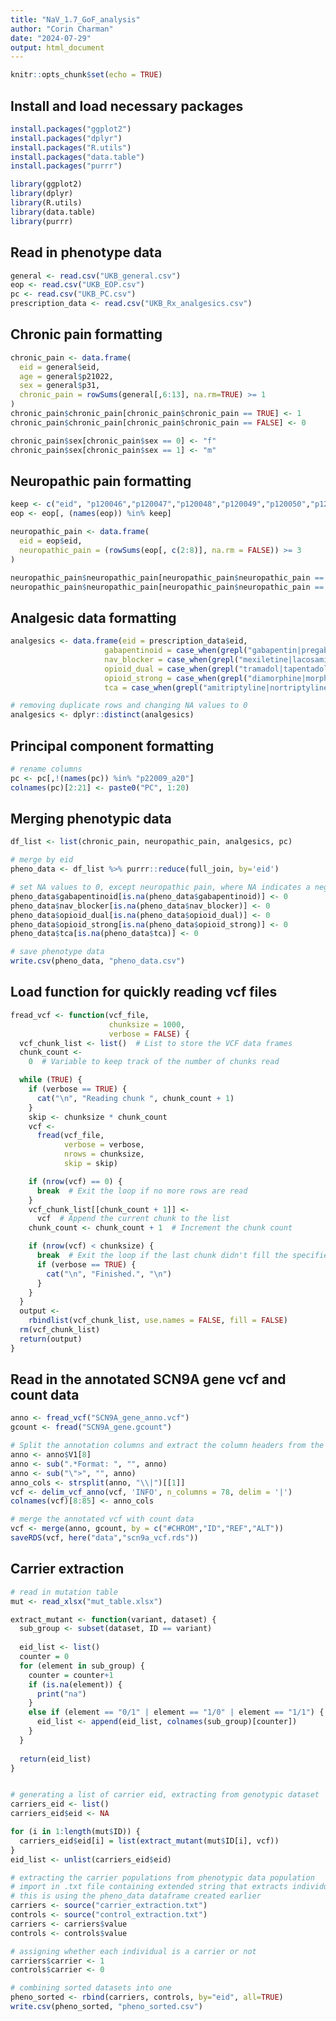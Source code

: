 ---
title: "NaV_1.7_GoF_analysis"
author: "Corin Charman"
date: "2024-07-29"
output: html_document
---

```{r setup, include=FALSE}
knitr::opts_chunk$set(echo = TRUE)
```

## Install and load necessary packages

```{r}
install.packages("ggplot2")
install.packages("dplyr")
install.packages("R.utils")
install.packages("data.table")
install.packages("purrr")

library(ggplot2)
library(dplyr)
library(R.utils)
library(data.table)
library(purrr)
```

## Read in phenotype data

```{r}
general <- read.csv("UKB_general.csv")
eop <- read.csv("UKB_EOP.csv")
pc <- read.csv("UKB_PC.csv")
prescription_data <- read.csv("UKB_Rx_analgesics.csv")
```

## Chronic pain formatting

```{r}
chronic_pain <- data.frame(
  eid = general$eid,
  age = general$p21022,
  sex = general$p31,
  chronic_pain = rowSums(general[,6:13], na.rm=TRUE) >= 1
)
chronic_pain$chronic_pain[chronic_pain$chronic_pain == TRUE] <- 1
chronic_pain$chronic_pain[chronic_pain$chronic_pain == FALSE] <- 0

chronic_pain$sex[chronic_pain$sex == 0] <- "f"
chronic_pain$sex[chronic_pain$sex == 1] <- "m"
```

## Neuropathic pain formatting

```{r}
keep <- c("eid", "p120046","p120047","p120048","p120049","p120050","p120051","p120052")
eop <- eop[, (names(eop)) %in% keep]

neuropathic_pain <- data.frame(
  eid = eop$eid,
  neuropathic_pain = (rowSums(eop[, c(2:8)], na.rm = FALSE)) >= 3
)

neuropathic_pain$neuropathic_pain[neuropathic_pain$neuropathic_pain == TRUE] <- 1
neuropathic_pain$neuropathic_pain[neuropathic_pain$neuropathic_pain == FALSE] <- 0
```

## Analgesic data formatting

```{r}
analgesics <- data.frame(eid = prescription_data$eid,
                     gabapentinoid = case_when(grepl("gabapentin|pregabalin", prescription_data$drug_name, ignore.case = TRUE) ~ 1),
                     nav_blocker = case_when(grepl("mexiletine|lacosamide|carbamazepine|oxcarbazepine|phenytoin|sodium valproate|lamotrigine", prescription_data$drug_name, ignore.case = TRUE) ~ 1),
                     opioid_dual = case_when(grepl("tramadol|tapentadol", prescription_data$drug_name, ignore.case = TRUE) ~ 1),
                     opioid_strong = case_when(grepl("diamorphine|morphine|methadone|fentanyl|buprenorphine|oxycodone|hydromorphone|oramorph", prescription_data$drug_name, ignore.case = TRUE) ~ 1),
                     tca = case_when(grepl("amitriptyline|nortriptyline|protriptyline|desipramine", prescription_data$drug_name, ignore.case = TRUE) ~ 1))

# removing duplicate rows and changing NA values to 0
analgesics <- dplyr::distinct(analgesics)
```

## Principal component formatting
```{r}
# rename columns
pc <- pc[,!(names(pc)) %in% "p22009_a20"]
colnames(pc)[2:21] <- paste0("PC", 1:20)
```

## Merging phenotypic data
```{r}
df_list <- list(chronic_pain, neuropathic_pain, analgesics, pc)

# merge by eid
pheno_data <- df_list %>% purrr::reduce(full_join, by='eid')

# set NA values to 0, except neuropathic pain, where NA indicates a negative response
pheno_data$gabapentinoid[is.na(pheno_data$gabapentinoid)] <- 0
pheno_data$nav_blocker[is.na(pheno_data$nav_blocker)] <- 0
pheno_data$opioid_dual[is.na(pheno_data$opioid_dual)] <- 0
pheno_data$opioid_strong[is.na(pheno_data$opioid_strong)] <- 0
pheno_data$tca[is.na(pheno_data$tca)] <- 0

# save phenotype data
write.csv(pheno_data, "pheno_data.csv")
```

## Load function for quickly reading vcf files

```{r}
fread_vcf <- function(vcf_file,
                      chunksize = 1000,
                      verbose = FALSE) {
  vcf_chunk_list <- list()  # List to store the VCF data frames
  chunk_count <-
    0  # Variable to keep track of the number of chunks read

  while (TRUE) {
    if (verbose == TRUE) {
      cat("\n", "Reading chunk ", chunk_count + 1)
    }
    skip <- chunksize * chunk_count
    vcf <-
      fread(vcf_file,
            verbose = verbose,
            nrows = chunksize,
            skip = skip)

    if (nrow(vcf) == 0) {
      break  # Exit the loop if no more rows are read
    }
    vcf_chunk_list[[chunk_count + 1]] <-
      vcf  # Append the current chunk to the list
    chunk_count <- chunk_count + 1  # Increment the chunk count

    if (nrow(vcf) < chunksize) {
      break  # Exit the loop if the last chunk didn't fill the specified rows
      if (verbose == TRUE) {
        cat("\n", "Finished.", "\n")
      }
    }
  }
  output <-
    rbindlist(vcf_chunk_list, use.names = FALSE, fill = FALSE)
  rm(vcf_chunk_list)
  return(output)
}
```

## Read in the annotated SCN9A gene vcf and count data
```{r}
anno <- fread_vcf("SCN9A_gene_anno.vcf")
gcount <- fread("SCN9A_gene.gcount")

# Split the annotation columns and extract the column headers from the vcf metadata
anno <- anno$V1[8]
anno <- sub(".*Format: ", "", anno)
anno <- sub("\">", "", anno)
anno_cols <- strsplit(anno, "\\|")[[1]]
vcf <- delim_vcf_anno(vcf, 'INFO', n_columns = 78, delim = '|')
colnames(vcf)[8:85] <- anno_cols

# merge the annotated vcf with count data
vcf <- merge(anno, gcount, by = c("#CHROM","ID","REF","ALT"))
saveRDS(vcf, here("data","scn9a_vcf.rds"))
```

## Carrier extraction
```{r}
# read in mutation table
mut <- read_xlsx("mut_table.xlsx")

extract_mutant <- function(variant, dataset) {
  sub_group <- subset(dataset, ID == variant)
  
  eid_list <- list()
  counter = 0
  for (element in sub_group) {
    counter = counter+1
    if (is.na(element)) {
      print("na")
    }
    else if (element == "0/1" | element == "1/0" | element == "1/1") {
      eid_list <- append(eid_list, colnames(sub_group)[counter])
    }
  }
  
  return(eid_list)
}


# generating a list of carrier eid, extracting from genotypic dataset
carriers_eid <- list()
carriers_eid$eid <- NA

for (i in 1:length(mut$ID)) {
  carriers_eid$eid[i] = list(extract_mutant(mut$ID[i], vcf))
}
eid_list <- unlist(carriers_eid$eid)

# extracting the carrier populations from phenotypic data population
# import in .txt file containing extended string that extracts individuals matching each eid for the carrier group, and extracts those not matching each eid for the control group
# this is using the pheno_data dataframe created earlier
carriers <- source("carrier_extraction.txt")
controls <- source("control_extraction.txt")
carriers <- carriers$value
controls <- controls$value

# assigning whether each individual is a carrier or not
carriers$carrier <- 1
controls$carrier <- 0

# combining sorted datasets into one
pheno_sorted <- rbind(carriers, controls, by="eid", all=TRUE)
write.csv(pheno_sorted, "pheno_sorted.csv")
```


